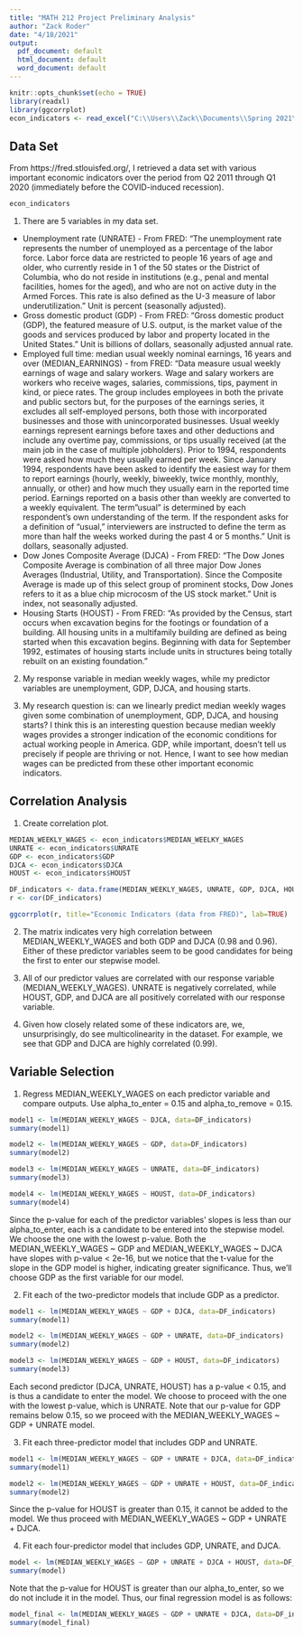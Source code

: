 ```yaml
---
title: "MATH 212 Project Preliminary Analysis"
author: "Zack Roder"
date: "4/18/2021"
output:
  pdf_document: default
  html_document: default
  word_document: default
---
```


```r
knitr::opts_chunk$set(echo = TRUE)
library(readxl)
library(ggcorrplot)
econ_indicators <- read_excel("C:\\Users\\Zack\\Documents\\Spring 2021\\MATH 212\\Data Sets\\economic_indicators.xls", sheet=1)
```

## Data Set
From https://fred.stlouisfed.org/, I retrieved a data set with various important economic indicators over the period from Q2 2011 through Q1 2020 (immediately before the COVID-induced recession).
```r
econ_indicators
```
1. There are 5 variables in my data set. 
  + Unemployment rate (UNRATE) - From FRED: "The unemployment rate represents the number of unemployed as a percentage of the labor force. Labor force data are restricted to people 16 years of age and older, who currently reside in 1 of the 50 states or the District of Columbia, who do not reside in institutions (e.g., penal and mental facilities, homes for the aged), and who are not on active duty in the Armed Forces. This rate is also defined as the U-3 measure of labor underutilization." Unit is percent (seasonally adjusted).
  + Gross domestic product (GDP) - From FRED: "Gross domestic product (GDP), the featured measure of U.S. output, is the market value of the goods and services produced by labor and property located in the United States." Unit is billions of dollars, seasonally adjusted annual rate.
  + Employed full time: median usual weekly nominal earnings, 16 years and over (MEDIAN_EARNINGS) - from FRED: "Data measure usual weekly earnings of wage and salary workers. Wage and salary workers are workers who receive wages, salaries, commissions, tips, payment in kind, or piece rates. The group includes employees in both the private and public sectors but, for the purposes of the earnings series, it excludes all self-employed persons, both those with incorporated businesses and those with unincorporated businesses.
Usual weekly earnings represent earnings before taxes and other deductions and include any overtime pay, commissions, or tips usually received (at the main job in the case of multiple jobholders). Prior to 1994, respondents were asked how much they usually earned per week. Since January 1994, respondents have been asked to identify the easiest way for them to report earnings (hourly, weekly, biweekly, twice monthly, monthly, annually, or other) and how much they usually earn in the reported time period. Earnings reported on a basis other than weekly are converted to a weekly equivalent. The term "usual" is determined by each respondent's own understanding of the term. If the respondent asks for a definition of "usual," interviewers are instructed to define the term as more than half the weeks worked during the past 4 or 5 months." Unit is dollars, seasonally adjusted.
  + Dow Jones Composite Average (DJCA) - From FRED: "The Dow Jones Composite Average is combination of all three major Dow Jones Averages (Industrial, Utility, and Transportation). Since the Composite Average is made up of this select group of prominent stocks, Dow Jones refers to it as a blue chip microcosm of the US stock market." Unit is index, not seasonally adjusted.
  + Housing Starts (HOUST) - From FRED: "As provided by the Census, start occurs when excavation begins for the footings or foundation of a building. All housing units in a multifamily building are defined as being started when this excavation begins. Beginning with data for September 1992, estimates of housing starts include units in structures being totally rebuilt on an existing foundation."

2. My response variable in median weekly wages, while my predictor variables are unemployment, GDP, DJCA, and housing starts.

3. My research question is: can we linearly predict median weekly wages given some combination of unemployment, GDP, DJCA, and housing starts? I think this is an interesting question because median weekly wages provides a stronger indication of the economic conditions for actual working people in America. GDP, while important, doesn't tell us precisely if people are thriving or not. Hence, I want to see how median wages can be predicted from these other important economic indicators.

## Correlation Analysis
1. Create correlation plot.
```r
MEDIAN_WEEKLY_WAGES <- econ_indicators$MEDIAN_WEELKY_WAGES
UNRATE <- econ_indicators$UNRATE
GDP <- econ_indicators$GDP
DJCA <- econ_indicators$DJCA
HOUST <- econ_indicators$HOUST

DF_indicators <- data.frame(MEDIAN_WEEKLY_WAGES, UNRATE, GDP, DJCA, HOUST)
r <- cor(DF_indicators)

ggcorrplot(r, title="Economic Indicators (data from FRED)", lab=TRUE)
```

2. The matrix indicates very high correlation between MEDIAN_WEEKLY_WAGES and both GDP and DJCA (0.98 and 0.96). Either of these predictor variables seem to be good candidates for being the first to enter our stepwise model.

3. All of our predictor values are correlated with our response variable (MEDIAN_WEEKLY_WAGES). UNRATE is negatively correlated, while HOUST, GDP, and DJCA are all positively correlated with our response variable.

4. Given how closely related some of these indicators are, we, unsurprisingly, do see multicolinearity in the dataset. For example, we see that GDP and DJCA are highly correlated (0.99).

## Variable Selection
1. Regress MEDIAN_WEEKLY_WAGES on each predictor variable and compare outputs. Use alpha_to_enter = 0.15 and alpha_to_remove = 0.15.
```r
model1 <- lm(MEDIAN_WEEKLY_WAGES ~ DJCA, data=DF_indicators)
summary(model1)

model2 <- lm(MEDIAN_WEEKLY_WAGES ~ GDP, data=DF_indicators)
summary(model2)

model3 <- lm(MEDIAN_WEEKLY_WAGES ~ UNRATE, data=DF_indicators)
summary(model3)

model4 <- lm(MEDIAN_WEEKLY_WAGES ~ HOUST, data=DF_indicators)
summary(model4)

```
Since the p-value for each of the predictor variables' slopes is less than our alpha_to_enter, each is a candidate to be entered into the stepwise model. We choose the one with the lowest p-value. Both the MEDIAN_WEEKLY_WAGES ~ GDP and MEDIAN_WEEKLY_WAGES ~ DJCA have slopes with p-value < 2e-16, but we notice that the t-value for the slope in the GDP model is higher, indicating greater significance. Thus, we'll choose GDP as the first variable for our model.

2. Fit each of the two-predictor models that include GDP as a predictor.
```r
model1 <- lm(MEDIAN_WEEKLY_WAGES ~ GDP + DJCA, data=DF_indicators)
summary(model1)

model2 <- lm(MEDIAN_WEEKLY_WAGES ~ GDP + UNRATE, data=DF_indicators)
summary(model2)

model3 <- lm(MEDIAN_WEEKLY_WAGES ~ GDP + HOUST, data=DF_indicators)
summary(model3)
```

Each second predictor (DJCA, UNRATE, HOUST) has a p-value < 0.15, and is thus a candidate to enter the model. We choose to proceed with the one with the lowest p-value, which is UNRATE. Note that our p-value for GDP remains below 0.15, so we proceed with the MEDIAN_WEEKLY_WAGES ~ GDP + UNRATE model.

3. Fit each three-predictor model that includes GDP and UNRATE.
```r
model1 <- lm(MEDIAN_WEEKLY_WAGES ~ GDP + UNRATE + DJCA, data=DF_indicators)
summary(model1)

model2 <- lm(MEDIAN_WEEKLY_WAGES ~ GDP + UNRATE + HOUST, data=DF_indicators)
summary(model2)
```

Since the p-value for HOUST is greater than 0.15, it cannot be added to the model. We thus proceed with MEDIAN_WEEKLY_WAGES ~ GDP + UNRATE + DJCA.

4. Fit each four-predictor model that includes GDP, UNRATE, and DJCA.

```r
model <- lm(MEDIAN_WEEKLY_WAGES ~ GDP + UNRATE + DJCA + HOUST, data=DF_indicators)
summary(model)
```

Note that the p-value for HOUST is greater than our alpha_to_enter, so we do not include it in the model. Thus, our final regression model is as follows:
```r
model_final <- lm(MEDIAN_WEEKLY_WAGES ~ GDP + UNRATE + DJCA, data=DF_indicators)
summary(model_final)
```
